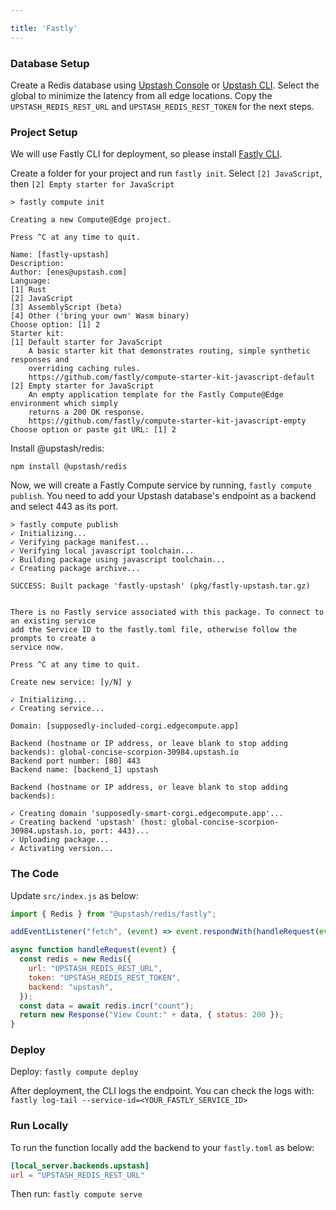 ```yaml
---

title: 'Fastly'
---
```


### Database Setup

Create a Redis database using [Upstash Console](https://console.upstash.com) or
[Upstash CLI](https://github.com/upstash/cli). Select the global to minimize the
latency from all edge locations. Copy the `UPSTASH_REDIS_REST_URL` and
`UPSTASH_REDIS_REST_TOKEN` for the next steps.

### Project Setup

We will use Fastly CLI for deployment, so please install
[Fastly CLI](https://developer.fastly.com/reference/cli/).

Create a folder for your project and run `fastly init`. Select `[2] JavaScript`,
then `[2] Empty starter for JavaScript`

```shell
> fastly compute init

Creating a new Compute@Edge project.

Press ^C at any time to quit.

Name: [fastly-upstash]
Description:
Author: [enes@upstash.com]
Language:
[1] Rust
[2] JavaScript
[3] AssemblyScript (beta)
[4] Other ('bring your own' Wasm binary)
Choose option: [1] 2
Starter kit:
[1] Default starter for JavaScript
    A basic starter kit that demonstrates routing, simple synthetic responses and
    overriding caching rules.
    https://github.com/fastly/compute-starter-kit-javascript-default
[2] Empty starter for JavaScript
    An empty application template for the Fastly Compute@Edge environment which simply
    returns a 200 OK response.
    https://github.com/fastly/compute-starter-kit-javascript-empty
Choose option or paste git URL: [1] 2
```

Install @upstash/redis:

```shell
npm install @upstash/redis
```

Now, we will create a Fastly Compute service by running,
`fastly compute publish`. You need to add your Upstash database's endpoint as a
backend and select 443 as its port.

```shell
> fastly compute publish
✓ Initializing...
✓ Verifying package manifest...
✓ Verifying local javascript toolchain...
✓ Building package using javascript toolchain...
✓ Creating package archive...

SUCCESS: Built package 'fastly-upstash' (pkg/fastly-upstash.tar.gz)


There is no Fastly service associated with this package. To connect to an existing service
add the Service ID to the fastly.toml file, otherwise follow the prompts to create a
service now.

Press ^C at any time to quit.

Create new service: [y/N] y

✓ Initializing...
✓ Creating service...

Domain: [supposedly-included-corgi.edgecompute.app]

Backend (hostname or IP address, or leave blank to stop adding backends): global-concise-scorpion-30984.upstash.io
Backend port number: [80] 443
Backend name: [backend_1] upstash

Backend (hostname or IP address, or leave blank to stop adding backends):

✓ Creating domain 'supposedly-smart-corgi.edgecompute.app'...
✓ Creating backend 'upstash' (host: global-concise-scorpion-30984.upstash.io, port: 443)...
✓ Uploading package...
✓ Activating version...
```

### The Code

Update `src/index.js` as below:

```js
import { Redis } from "@upstash/redis/fastly";

addEventListener("fetch", (event) => event.respondWith(handleRequest(event)));

async function handleRequest(event) {
  const redis = new Redis({
    url: "UPSTASH_REDIS_REST_URL",
    token: "UPSTASH_REDIS_REST_TOKEN",
    backend: "upstash",
  });
  const data = await redis.incr("count");
  return new Response("View Count:" + data, { status: 200 });
}
```

### Deploy

Deploy: `fastly compute deploy`

After deployment, the CLI logs the endpoint. You can check the logs with:
`fastly log-tail --service-id=<YOUR_FASTLY_SERVICE_ID>`

### Run Locally

To run the function locally add the backend to your `fastly.toml` as below:

```toml
[local_server.backends.upstash]
url = "UPSTASH_REDIS_REST_URL"
```

Then run: `fastly compute serve`
